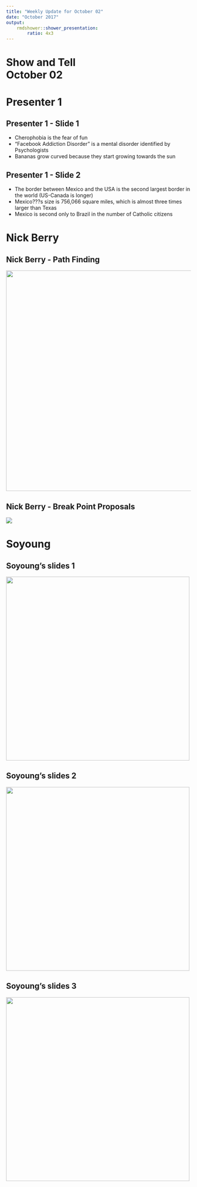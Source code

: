 ```yaml
---
title: "Weekly Update for October 02"
date: "October 2017"
output: 
    rmdshower::shower_presentation:
        ratio: 4x3
---
```


# Show and Tell <br> October 02

# Presenter 1

## Presenter 1 - Slide 1

- Cherophobia is the fear of fun
- "Facebook Addiction Disorder" is a mental disorder identified by Psychologists
- Bananas grow curved because they start growing towards the sun

## Presenter 1 - Slide 2

- The border between Mexico and the USA is the second largest border in the world (US-Canada is longer)
- Mexico???s size is 756,066 square miles, which is almost three times larger than Texas
- Mexico is second only to Brazil in the number of Catholic citizens

# Nick Berry

## Nick Berry - Path Finding

<img src="images/AnimatePaths.gif" width=600>

## Nick Berry - Break Point Proposals

<img src="images/LondonBreakPoints.png">

# Soyoung

## Soyoung's slides 1

<img src="images/plan1_3circles.png" width=500>


## Soyoung's slides 2

<img src="images/step2_plot_good.png" width=500>

## Soyoung's slides 3

<img src="images/step2_plot_bad.png" width=500>


